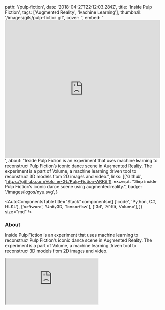   path: '/pulp-fiction',
  date: '2018-04-27T22:12:03.284Z',
  title: 'Inside Pulp Fiction',
  tags: ['Augmented Reality', 'Machine Learning'],
  thumbnail: '/images/gifs/pulp-fiction.gif',
  cover: '',
  embed:
    '<iframe width="100%" height="450" src="https://www.youtube.com/embed/iwJt4DM6mJA?rel=0&amp;controls=0&amp;showinfo=0" frameborder="0" allow="autoplay; encrypted-media" allowfullscreen></iframe>',
  about:
    "Inside Pulp Fiction is an experiment that uses machine learning to reconstruct Pulp Fiction's iconic dance scene in Augmented Reality. The experiment is a part of Volume, a machine learning driven tool to reconstruct 3D models from 2D images and video.",
  links: [['Github', 'https://github.com/Volume-GL/Pulp-Fiction-ARKit']],
  excerpt:
    "Step inside Pulp Fiction's iconic dance scene using augmented reality.",
  badge: '/images/logos/nyu.svg',
}

<AutoComponentsTable
  title="Stack"
  components={[
    ['code', 'Python, C#, HLSL'],
    ['software', 'Unity3D, Tensorflow'],
    ['3d', 'ARKit, Volume'],
  ]}
  size="md"
/>

### About

Inside Pulp Fiction is an experiment that uses machine learning to reconstruct Pulp Fiction's iconic dance scene in Augmented Reality. The experiment is a part of Volume, a machine learning driven tool to reconstruct 3D models from 2D images and video.

<iframe src="https://www.youtube.com/embed/iwJt4DM6mJA?rel=0&amp;controls=0&amp;showinfo=0" />

### Additional Links

- [Github](https://github.com/Volume-GL/Pulp-Fiction-ARKit)
- [Presentation](https://vimeo.com/270479574)

### Press

- [The Next Web](https://thenextweb.com/artificial-intelligence/2018/01/22/ai-rips-objects-from-video-and-reimagines-them-in-3d-ar/)
- [Discovery Channel](https://www.youtube.com/watch?v=Zi4yof2yy04)
- [Vice](https://motherboard.vice.com/en_us/article/gywamy/cue-up-the-pulp-fiction-dance-scene-this-app-3d-projects-2d-movies-in-your-living-room)
- [Mashable](http://mashable.france24.com/tech-business/20180130-films-volume-realite-augmentee-cinema-technologie)
- [UploadVR](https://uploadvr.com/ar-app-brings-pulp-fiction-characters-living-room/)
- [prosthetic knowledge](http://prostheticknowledge.tumblr.com/post/170014746561/volume-in-development-project-from-or-fleisher)
- [VRFocus](https://www.vrfocus.com/2018/01/reconstruct-your-favourite-movie-in-ar/)
- [Android Headlines](https://www.androidheadlines.com/2018/01/volume-ai-program-puts-2d-objects-3d-spaces.html)
- [Labroots](https://www.labroots.com/trending/videos/11371/ai-tool-turns-video-into-3d-augmented-reality-experiences)
